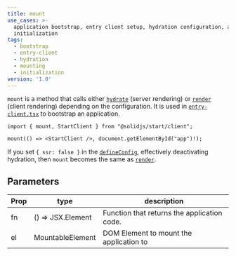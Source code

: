 ```yaml
---
title: mount
use_cases: >-
  application bootstrap, entry client setup, hydration configuration, app
  initialization
tags:
  - bootstrap
  - entry-client
  - hydration
  - mounting
  - initialization
version: '1.0'
---
```


`mount` is a method that calls either [`hydrate`](/reference/rendering/hydrate) (server rendering) or [`render`](/reference/rendering/render) (client rendering) depending on the configuration. 
It is used in [`entry-client.tsx`](/solid-start/reference/entrypoints/entry-client) to bootstrap an application.

```tsx
import { mount, StartClient } from "@solidjs/start/client";

mount(() => <StartClient />, document.getElementById("app")!);
```

If you set `{ ssr: false }` in the [`defineConfig`](/solid-start/reference/config/define-config), effectively deactivating hydration, then `mount` becomes the same as [`render`](/reference/rendering/render).

## Parameters

| Prop | type              | description                                 |
| ---- | ----------------- | ------------------------------------------- |
| fn   | () => JSX.Element | Function that returns the application code. |
| el   | MountableElement  | DOM Element to mount the application to     |
